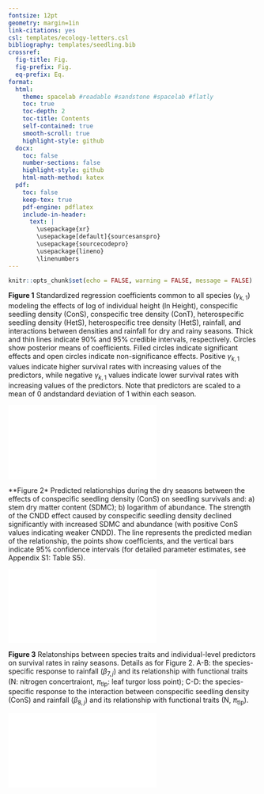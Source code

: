 ```yaml
---
fontsize: 12pt
geometry: margin=1in
link-citations: yes
csl: templates/ecology-letters.csl
bibliography: templates/seedling.bib
crossref:
  fig-title: Fig.
  fig-prefix: Fig.
  eq-prefix: Eq.
format:
  html:
    theme: spacelab #readable #sandstone #spacelab #flatly
    toc: true
    toc-depth: 2
    toc-title: Contents
    self-contained: true
    smooth-scroll: true
    highlight-style: github
  docx:
    toc: false
    number-sections: false
    highlight-style: github
    html-math-method: katex
  pdf:
    toc: false
    keep-tex: true
    pdf-engine: pdflatex
    include-in-header:
      text: |
        \usepackage{xr}
        \usepackage[default]{sourcesanspro}
        \usepackage{sourcecodepro}
        \usepackage{lineno}
        \linenumbers
---
```


```r
knitr::opts_chunk$set(echo = FALSE, warning = FALSE, message = FALSE)
```

**Figure 1**
Standardized regression coefficients common to all species ($\gamma_{k,1}$) modeling the effects of
log of individual height (ln Height),
conspecific seedling density (ConS),
conspecific tree density (ConT),
heterospecific seedling density (HetS),
heterospecific tree density (HetS),
rainfall, and
interactions between densities and rainfall for dry and rainy seasons.
Thick and thin lines indicate 90% and 95% credible intervals, respectively.
Circles show posterior means of coefficients.
Filled circles indicate significant effects and open circles indicate non-significance effects.
Positive $\gamma_{k,1}$ values indicate higher survival rates with increasing values of the predictors,
while negative $\gamma_{k,1}$ values indicate lower survival rates with increasing values of the predictors.
Note that predictors are scaled to a mean of 0 andstandard deviation of 1 within each season.

![](../figs/coef_trait_int_s.pdf)

\newpage


**Figure 2*
Predicted relationships during the dry seasons between the effects of conspecific seedling density (ConS) on seedling survivals and:
a) stem dry matter content (SDMC);
b) logarithm of abundance.
The strength of the CNDD effect caused by conspecific seedling density declined significantly with increased SDMC and abundance (with positive ConS values indicating weaker CNDD).
The line represents the predicted median of the relationship, the points show coefficients, and the vertical bars indicate 95% confidence intervals (for detailed parameter estimates, see Appendix S1: Table S5).

![](../figs/sdmc_abund_partial.pdf)

\newpage

**Figure 3**
Relatonships between species traits and individual-level predictors on survival rates in rainy seasons.
Details as for Figure 2.
A-B: the species-specific response to rainfall ($\beta_{7,j}$) and its relationship with functional traits
(N: nitrogen concertraiont,
$\pi$~tlp~: leaf turgor loss point);
C-D: the species-specific response to the interaction between conspecific seedling density (ConS) and rainfall ($\beta_{8,j}$) and its relationship with functional traits
(N, $\pi$~tlp~).

![](../figs/beta_wet.pdf)
